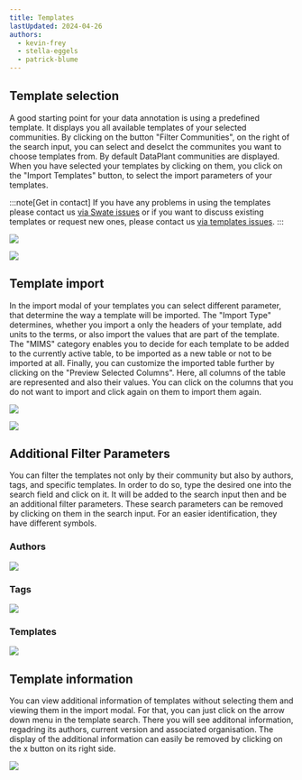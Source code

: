 ```yaml
---
title: Templates
lastUpdated: 2024-04-26
authors: 
  - kevin-frey
  - stella-eggels
  - patrick-blume
---
```



## Template selection

A good starting point for your data annotation is using a predefined template. It displays you all available templates of your selected communities. By clicking on the button "Filter Communities", on the right of the search input, you can select and deselct the communites you want to choose templates from. By default DataPlant communities are displayed. When you have selected your templates by clicking on them, you click on the "Import Templates" button, to select the import parameters of your templates.

:::note[Get in contact]
If you have any problems in using the templates please contact us [via Swate issues](https://github.com/nfdi4plants/Swate/issues/new/choose) or if you want to discuss existing templates or request new ones, please contact us [via templates issues](https://github.com/nfdi4plants/SWATE_templates/issues/new/choose).
:::

<Tabs syncKey="swateHost">
<TabItem label="Browser">

![](@images/swate/swate-alpha-add-template.png)

</TabItem>
<TabItem label="Excel">

![](@images/swate/swate-excel-add-template.png)

</TabItem>
</Tabs>

## Template import

In the import modal of your templates you can select different parameter, that determine the way a template will be imported. The "Import Type" determines, whether you import a only the headers of your template, add units to the terms, or also import the values that are part of the template. The "MIMS" category enables you to decide for each template to be added to the currently active table, to be imported as a new table or not to be imported at all. Finally, you can customize the imported table further by clicking on the "Preview Selected Columns". Here, all columns of the table are represented and also their values. You can click on the columns that you do not want to import and click again on them to import them again.

<Tabs syncKey="swateHost">
<TabItem label="Browser">

![](@images/swate/swate-alpha-import-template.png)

</TabItem>
<TabItem label="Excel">

![](@images/swate/swate-excel-import-template.png)

</TabItem>
</Tabs>

## Additional Filter Parameters

You can filter the templates not only by their community but also by authors, tags, and specific templates. In order to do so, type the desired one into the search field and click on it. It will be added to the search input then and be an additional filter parameters. These search parameters can be removed by clicking on them in the search input. For an easier identification, they have different symbols.

### Authors

![](@images/swate/swate-author-symbol.png)

### Tags

![](@images/swate/swate-tag-symbol.png)

### Templates

![](@images/swate/swate-template-symbol.png)

## Template information

You can view additional information of templates without selecting them and viewing them in the import modal. For that, you can just click on the arrow down menu in the template search. There you will see additonal information, regadring its authors, current version and associated organisation. The display of the additional information can easily be removed by clicking on the x button on its right side.

![](@images/swate/swate-template-details.png)
